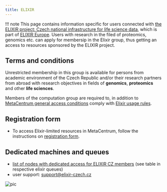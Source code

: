 ```yaml
---
title: ELIXIR
---
```

!!! note
    This page contains information specific for users connected with [the ELIXIR project: Czech national infrastructure for life science data](https://www.elixir-czech.cz/), which is part of [ELIXIR Europe](https://elixir-europe.org/). Users with research in the filed of proteomics, genomics etc. can apply for membersip in the Elixir group, thus getting an access to resources sponsored by the ELIXIR project.

## Terms and conditions

Unrestricted membership in this group is available for persons from academic environment of the Czech Republic and/or their research partners from abroad with research objectives in fields of **genomics**, **proteomics** and other **life sciences**. 

Members of the computation group are required to, in addition to [MetaCentrum general access conditions](../access/terms) comply with [Elixir usage rules](https://www.elixir-europe.org/services/compute/aai/aup).

## Registration form

- To access Elixir-limited resources in MetaCentrum, follow the instructions on [registration form](https://signup.e-infra.cz/fed/registrar/?vo=elixir-cz&group=cz-users).

## Dedicated machines and queues

- [list of nodes with dedicated access for ELIXIR CZ members](https://metavo.metacentrum.cz/pbsmon2/queue/elixircz%40pbs-m1.metacentrum.cz) (see table in respective elixir queues)
- user support: support@elixir-czech.cz


![pic](/img/meta/access/elixir_logo.png)

